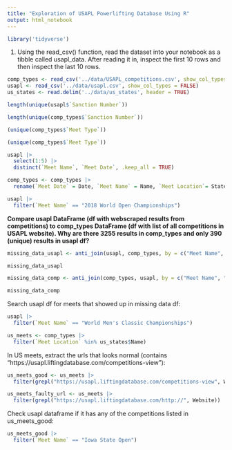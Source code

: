 ```yaml
---
title: "Exploration of USAPL Powerlifting Database Using R"
output: html_notebook
---
```

```r
library('tidyverse')
```

1. Using the read_csv() function, read the dataset into your notebook as a tibble called usapl_data. After reading it in, inspect the first 10 rows and then inspect the last 10 rows.

```r
comp_types <- read_csv('../data/USAPL_competitions.csv', show_col_types = FALSE)
usapl <- read_csv('../data/usapl.csv', show_col_types = FALSE)
us_states <- read.delim('../data/us_states', header = TRUE)
```

```r
length(unique(usapl$`Sanction Number`))
```
```r
length(unique(comp_types$`Sanction Number`))
```
```r
(unique(comp_types$`Meet Type`))
```
```r
(unique(comp_types$`Meet Type`))
```

```r
usapl |> 
  select(1:5) |> 
  distinct(`Meet Name`, `Meet Date`, .keep_all = TRUE)
```
```r
comp_types <- comp_types |> 
  rename(`Meet Date` = Date, `Meet Name` = Name, `Meet Location`= State)
```

```r
usapl |> 
  filter(`Meet Name` == "2018 World Open Championships")
```


**Compare usapl DataFrame (df with webscraped results from competitions) to comp_types DataFrame (df with list of all competitions in USAPL website). Why are there 3255 results in comp_types and only 390 (unique) results in usapl df?**
```r
missing_data_usapl <- anti_join(usapl, comp_types, by = c("Meet Name", "Sanction Number"))

missing_data_usapl
```
```r
missing_data_comp <- anti_join(comp_types, usapl, by = c("Meet Name", "Meet Date", "Sanction Number"))

missing_data_comp
```
Search usapl df for meets that showed up in missing data df:
```r
usapl |> 
  filter(`Meet Name` == "World Men's Classic Championships")
```
```r
us_meets <- comp_types |> 
  filter(`Meet Location` %in% us_states$Name)
```

In US meets, extract the urls that looks normal (contains "https://usapl.liftingdatabase.com/competitions-view"):
```r
us_meets_good <- us_meets |>
  filter(grepl("https://usapl.liftingdatabase.com/competitions-view", Website))
```
```r
us_meets_faulty_url <- us_meets |>
  filter(grepl("https://usapl.liftingdatabase.com/http://", Website))
```

Check usapl dataframe if it has any of the competitions listed in us_meets_good:
```r
us_meets_good |> 
  filter(`Meet Name` == "Iowa State Open")
```

